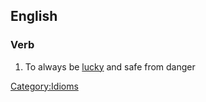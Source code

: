 ==English==

===Verb===
{{en-verb}}

# To always be [[lucky]] and safe from danger
[[Category:Idioms]]
